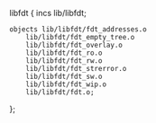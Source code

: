 libfdt {
	incs lib/libfdt;

	objects lib/libfdt/fdt_addresses.o
		lib/libfdt/fdt_empty_tree.o
		lib/libfdt/fdt_overlay.o
		lib/libfdt/fdt_ro.o
		lib/libfdt/fdt_rw.o
		lib/libfdt/fdt_strerror.o
		lib/libfdt/fdt_sw.o
		lib/libfdt/fdt_wip.o
		lib/libfdt/fdt.o;
};
